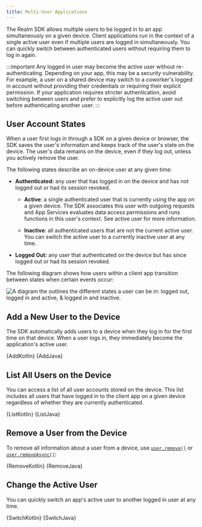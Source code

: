 ```yaml
---
title: Multi-User Applications
---
```



The Realm SDK allows multiple users to be logged in to an app
simultaneously on a given device. Client applications run in the context
of a single active user even if multiple users are logged in
simultaneously. You can quickly switch between authenticated users
without requiring them to log in again.

:::important Any logged in user may become the active user without re-authenticating.
Depending on your app, this may be a security vulnerability. For example, a
user on a shared device may switch to a coworker's logged in account without
providing their credentials or requiring their explicit permission. If your
application requires stricter authentication, avoid switching between users
and prefer to explicitly log the active user out before authenticating
another user.
:::

## User Account States

When a user first logs in through a SDK on a given device or
browser, the SDK saves the user's information and keeps track of the user's
state on the device. The user's data remains on the device, even if they log
out, unless you actively remove the user.

The following states describe an on-device user at any given time:

- **Authenticated:** any user that has logged in on the device
  and has not logged out or had its session revoked.

  - **Active**: a single authenticated user that is currently using the
    app on a given device. The SDK associates this user with outgoing
    requests and App Services evaluates data access permissions and runs
    functions in this user's context. See active user for
    more information.

  - **Inactive**: all authenticated users that are not the current
    active user. You can switch the active user to a
    currently inactive user at any time.

- **Logged Out:** any user that authenticated on the device but
  has since logged out or had its session revoked.

The following diagram shows how users within a client app
transition between states when certain events occur:

![A diagram the outlines the different states a user can be in: logged out, logged in and active, & logged in and inactive.](./multi-user.png)

## Add a New User to the Device

The SDK automatically adds users to a device when they log in
for the first time on that device. When a user logs in, they immediately become
the application's active user.

<Tabs groupId="java-sdk-languages">
  <TabItem value="kotlin" label="Kotlin">
    <CodeBlock language="kotlin">{AddKotlin}</CodeBlock>
  </TabItem>
  <TabItem value="java" label="Java">
    <CodeBlock language="java">{AddJava}</CodeBlock>
  </TabItem>
</Tabs>

## List All Users on the Device

You can access a list of all user accounts stored on the device. This
list includes all users that have logged in to the client app on a
given device regardless of whether they are currently authenticated.

<Tabs groupId="java-sdk-languages">
  <TabItem value="kotlin" label="Kotlin">
    <CodeBlock language="kotlin">{ListKotlin}</CodeBlock>
  </TabItem>
  <TabItem value="java" label="Java">
    <CodeBlock language="java">{ListJava}</CodeBlock>
  </TabItem>
</Tabs>

## Remove a User from the Device

To remove all information about a user from a device,
use [`user.remove()`](https://www.mongodb.com/docs/realm-sdks/java/latest/io/realm/mongodb/User.html#remove--)
or [`user.removeAsync()`](https://www.mongodb.com/docs/realm-sdks/java/latest/io/realm/mongodb/User.html#removeAsync-io.realm.mongodb.App.Callback-):

<Tabs groupId="java-sdk-languages">
  <TabItem value="kotlin" label="Kotlin">
    <CodeBlock language="kotlin">{RemoveKotlin}</CodeBlock>
  </TabItem>
  <TabItem value="java" label="Java">
    <CodeBlock language="java">{RemoveJava}</CodeBlock>
  </TabItem>
</Tabs>

## Change the Active User

You can quickly switch an app's active user to another
logged in user at any time.

<Tabs groupId="java-sdk-languages">
  <TabItem value="kotlin" label="Kotlin">
    <CodeBlock language="kotlin">{SwitchKotlin}</CodeBlock>
  </TabItem>
  <TabItem value="java" label="Java">
    <CodeBlock language="java">{SwitchJava}</CodeBlock>
  </TabItem>
</Tabs>

